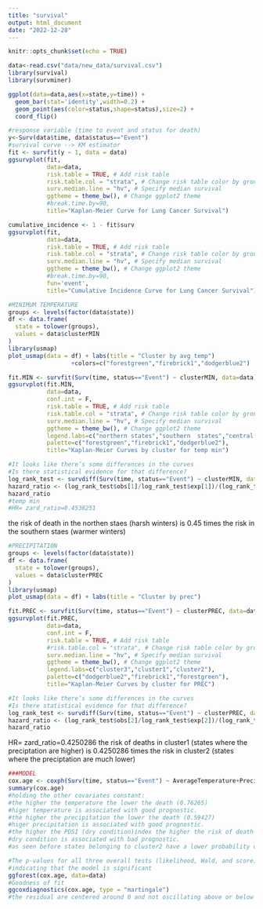 ```yaml
---
title: "survival"
output: html_document
date: "2022-12-28"
---
```


```r
knitr::opts_chunk$set(echo = TRUE)
```


```r
data<-read.csv("data/new_data/survival.csv")
library(survival)
library(survminer)
```


```r
ggplot(data=data,aes(x=state,y=time)) + 
  geom_bar(stat='identity',width=0.2) +
  geom_point(aes(color=status,shape=status),size=2) +
  coord_flip()

```

```r
#response variable (time to event and status for death)
y<-Surv(data$time, data$status=="Event")
#survival curve --> KM estimator
fit <- survfit(y ~ 1, data = data)
ggsurvplot(fit,
           data=data,
           risk.table = TRUE, # Add risk table
           risk.table.col = "strata", # Change risk table color by groups
           surv.median.line = "hv", # Specify median survival
           ggtheme = theme_bw(), # Change ggplot2 theme
           #break.time.by=90,
           title="Kaplan-Meier Curve for Lung Cancer Survival")
```

```r
cumulative_incidence <- 1 - fit$surv
ggsurvplot(fit,
           data=data,
           risk.table = TRUE, # Add risk table
           risk.table.col = "strata", # Change risk table color by groups
           surv.median.line = "hv", # Specify median survival
           ggtheme = theme_bw(), # Change ggplot2 theme
           #break.time.by=90,
           fun='event',
           title="Cumulative Incidence Curve for Lung Cancer Survival")
```


```r
#MINIMUM TEMPERATURE
groups <- levels(factor(data$state))
df <- data.frame(
  state = tolower(groups),
  values = data$clusterMIN
)
library(usmap)
plot_usmap(data = df) + labs(title = "Cluster by avg temp")
                  +colors=c("forestgreen","firebrick1","dodgerblue2")

```
```r
fit.MIN <- survfit(Surv(time, status=="Event") ~ clusterMIN, data=data)
ggsurvplot(fit.MIN, 
           data=data,
           conf.int = F,
           risk.table = TRUE, # Add risk table
           risk.table.col = "strata", # Change risk table color by groups
           surv.median.line = "hv", # Specify median survival
           ggtheme = theme_bw(), # Change ggplot2 theme
           legend.labs=c("northern states","southern  states","central states"),   
           palette=c("forestgreen","firebrick1","dodgerblue2"), 
           title="Kaplan-Meier Curves by cluster for temp min")

#It looks like there’s some differences in the curves 
#Is there statistical evidence for that difference?
log_rank_test <- survdiff(Surv(time, status=="Event") ~ clusterMIN, data=data)
hazard_ratio <- (log_rank_test$obs[1]/log_rank_test$exp[1])/(log_rank_test$obs[2]/log_rank_test$exp[2])
hazard_ratio
#temp min
#HR= zard_ratio=0.4538251

```
the risk of death in the northen staes (harsh winters) is 0.45 times the risk in the southern staes (warmer winters)

```r
#PRECIPITATION
groups <- levels(factor(data$state))
df <- data.frame(
  state = tolower(groups),
  values = data$clusterPREC
)
library(usmap)
plot_usmap(data = df) + labs(title = "Cluster by prec")

fit.PREC <- survfit(Surv(time, status=="Event") ~ clusterPREC, data=data)
ggsurvplot(fit.PREC, 
           data=data,
           conf.int = F,
           risk.table = TRUE, # Add risk table
           #risk.table.col = "strata", # Change risk table color by groups
           surv.median.line = "hv", # Specify median survival
           ggtheme = theme_bw(), # Change ggplot2 theme
           legend.labs=c("cluster3","cluster1","cluster2"),   
           palette=c("dodgerblue2","firebrick1","forestgreen"), 
           title="Kaplan-Meier Curves by cluster for PREC")

#It looks like there’s some differences in the curves 
#Is there statistical evidence for that difference?
log_rank_test <- survdiff(Surv(time, status=="Event") ~ clusterPREC, data=data)
hazard_ratio <- (log_rank_test$obs[2]/log_rank_test$exp[2])/(log_rank_test$obs[1]/log_rank_test$exp[1])
hazard_ratio
```
HR= zard_ratio=0.4250286
the risk of deaths in cluster1 (states where the preciptation are higher) is 0.4250286 times the risk in cluster2 (states where the preciptation are much lower)

```r
###MODEL
cox.age <- coxph(Surv(time, status=="Event") ~ AverageTemperature+Precipitation+PalmerDroughtSeverityIndexPDSI+clusterMIN, data = data)
summary(cox.age)
#holding the other covariates constant:
#the higher the temperature the lower the death (0.76265)
#higer temperature is associated with good prognostic.
#the higher the precipitation the lower the death (0.59427)
#higer precipitation is associated with good prognostic.
#the higher the PDSI (dry condition)index the higher the risk of death (1.24040)
#dry condition is associated with bad prognostic.
#as seen before states belonging to cluster2 have a lower probability of dying w.r.t state in cluster 1 

#The p-values for all three overall tests (likelihood, Wald, and score) are extremely small, 
#indicating that the model is significant
ggforest(cox.age, data=data)
#Goodness of fit
ggcoxdiagnostics(cox.age, type = "martingale")
#the residual are centered around 0 and not oscillating above or below 0!

```

